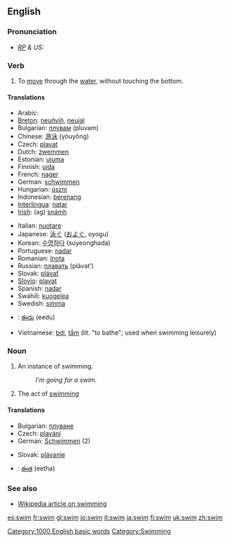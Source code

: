==English==

===Pronunciation===
* ''[[RP]] & US:'' {{IPA|/swɪm/}}

===Verb===
{{irregverb|'''to swim'''|'''[[swims]]'''|'''[[swam]]'''|'''[[swum]]'''|'''[[swimming]]'''}}

# {{intransitive}} To [[move]] through the [[water]], without touching the bottom.

====Translations====
{{top}}
*Arabic: {{ARchar|[[سبح]]}} {{Unicode|(sábaħa)}}
*[[Breton]]: [[neuñviñ]], [[neuial]]
*Bulgarian: [[плувам]] (pluvam)
*Chinese: [[游泳]] (yóuyǒng)
*Czech: [[plavat]]
*Dutch: [[zwemmen]]
*Estonian: [[ujuma]]
*Finnish: [[uida]]
*French: [[nager]]
*German: [[schwimmen]]
*Hungarian: [[úszni]]
*Indonesian: [[renang|berenang]]
*[[Interlingua]]: [[natar]]
*[[Irish]]: (ag) [[snámh]]
{{mid}}
*Italian: [[nuotare]]
*Japanese: [[泳ぐ]] ([[およぐ]], oyogu)
*Korean: [[수영하다]] (suyeonghada)
*Portuguese: [[nadar]]
*Romanian: [[înota]]
*Russian: [[плавать]] (plávat’)
*Slovak: [[plávať]]
*[[Slovio]]: [[plavat]]
*Spanish: [[nadar]]
*Swahili: [[kuogelea]]
*Swedish: [[simma]]
*{{te}}: [[ఈదు]] (eedu)
*Vietnamese: [[bơi]], [[tắm]] (lit. "to bathe"; used when swimming leisurely)
{{bottom}}

===Noun===
{{en-noun|swim|swims}}

# An instance of swimming.
#:''I'm going for a swim.''
# The act of [[swimming]]

====Translations====
{{top}}
*Bulgarian: [[плуване]] {{n}}
*Czech: [[plavání]] {{n}}
*German: [[Schwimmen]] {{n}} (2)
{{mid}}
*Slovak: [[plávanie]] {{n}}
*{{te}}: [[ఈత]] (eetha)
{{bottom}}

===See also===
* [[w:swimming|Wikipedia article on swimming]]

[[Category:1000 English basic words]]
[[Category:Swimming]]

<!-- OTHER LANGUAGES -->

[[es:swim]]
[[fr:swim]]
[[gl:swim]]
[[io:swim]]
[[it:swim]]
[[ja:swim]]
[[fi:swim]]
[[uk:swim]]
[[zh:swim]]